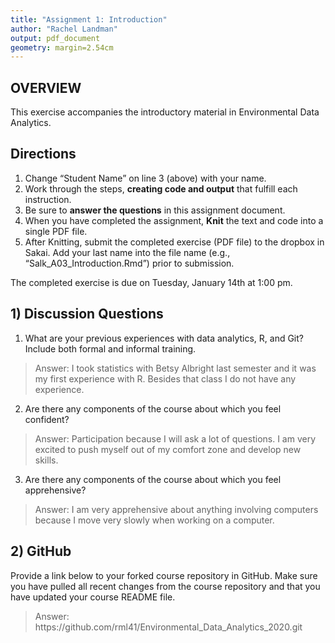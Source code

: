 ```yaml
---
title: "Assignment 1: Introduction"
author: "Rachel Landman"
output: pdf_document
geometry: margin=2.54cm
---
```

  
## OVERVIEW
    
This exercise accompanies the introductory material in Environmental Data Analytics. 

## Directions
1. Change "Student Name" on line 3 (above) with your name.
3. Work through the steps, **creating code and output** that fulfill each instruction.
4. Be sure to **answer the questions** in this assignment document.
6. When you have completed the assignment, **Knit** the text and code into a single PDF file.
8. After Knitting, submit the completed exercise (PDF file) to the dropbox in Sakai. Add your last name into the file name (e.g., "Salk_A03_Introduction.Rmd") prior to submission.

The completed exercise is due on Tuesday, January 14th at 1:00 pm.

## 1) Discussion Questions

1. What are your previous experiences with data analytics, R, and Git? Include both formal and informal training.

> Answer: I took statistics with Betsy Albright last semester and it was my first experience with R. Besides that class I do not have any experience.

2. Are there any components of the course about which you feel confident?

> Answer: Participation because I will ask a lot of questions. I am very excited to push myself out of my comfort zone and develop new skills. 

3. Are there any components of the course about which you feel apprehensive?

> Answer: I am very apprehensive about anything involving computers because I move very slowly when working on a computer. 


## 2) GitHub

Provide a link below to your forked course repository in GitHub. Make sure you have pulled all recent changes from the course repository  and that you have updated your course README file. 

> Answer: https://github.com/rml41/Environmental_Data_Analytics_2020.git



